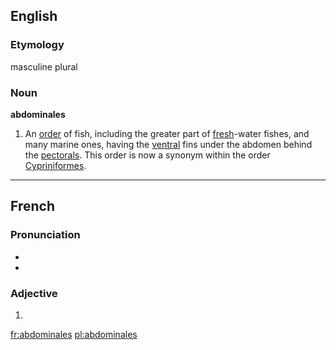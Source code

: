 ==English==

===Etymology===
{{etyl|la}} masculine plural

===Noun===
'''abdominales''' {{attention|en|should be translingual proper noun?}}

# {{context|zoology|obsolete}} An [[order]] of fish, including the greater part of [[fresh]]-water fishes, and many marine ones, having the [[ventral]] fins under the abdomen behind the [[pectoral]]s.  This order is now a synonym within the order [[Cypriniformes]].

----

==French==
===Pronunciation===
* {{IPA|/ab.dɔ.mi.nal/|lang=fr}}
* {{homophones|abdominal|abdominale}}

===Adjective===
{{infl|fr|adjective form|g=f|g2=p}}
# {{feminine plural of|abdominal}}

[[fr:abdominales]]
[[pl:abdominales]]